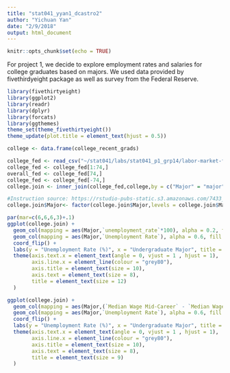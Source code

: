 ```yaml
---
title: "stat041_yyan1_dcastro2"
author: "Yichuan Yan"
date: "2/9/2018"
output: html_document
---
```


```r
knitr::opts_chunk$set(echo = TRUE)
```

For project 1, we decide to explore employment rates and salaries for college graduates based on majors. We used data provided by fivethirdyeight package as well as survey from the Federal Reserve.

```r
library(fivethirtyeight)
library(ggplot2)
library(readr)
library(dplyr)
library(forcats)
library(ggthemes)
theme_set(theme_fivethirtyeight())
theme_update(plot.title = element_text(hjust = 0.5))
```


```r
college <- data.frame(college_recent_grads)

college_fed <- read_csv("~/stat041/labs/stat041_p1_grp14/labor-market-for-recent-college-grads.csv")
college_fed <- college_fed[1:74,]
overall_fed <- college_fed[74,]
college_fed <- college_fed[-74,]
college.join <- inner_join(college_fed,college,by = c("Major" = "major"))
```

```r
#Instruction source: https://rstudio-pubs-static.s3.amazonaws.com/7433_4537ea5073dc4162950abb715f513469.html
college.join$Major<- factor(college.join$Major,levels = college.join$Major[order(college.join$`Unemployment Rate`)])

par(mar=c(6,6,6,3)+.1)
ggplot(college.join) + 
  geom_col(mapping = aes(Major,`unemployment_rate`*100), alpha = 0.2, fill = "orange", color = FALSE, width = 0.8) +
  geom_col(mapping = aes(Major,`Unemployment Rate`), alpha = 0.6, fill = "midnightblue", color = FALSE, width = 0.8) + 
  coord_flip() + 
  labs(y = "Unemployment Rate (%)", x = "Undergraduate Major", title = "Unemployment Rate by College Major") +
  theme(axis.text.x = element_text(angle = 0, vjust = 1 , hjust = 1), 
        axis.line.x = element_line(colour = "grey80"), 
        axis.title = element_text(size = 10), 
        axis.text = element_text(size = 8), 
        title = element_text(size = 12)
  )

ggplot(college.join) + 
  geom_col(mapping = aes(Major,(`Median Wage Mid-Career` - `Median Wage Early Career`)/`Median Wage Early Career`*100), alpha = 0.2, fill = "green", color = FALSE, width = 0.8) +
  geom_col(mapping = aes(Major,`Unemployment Rate`), alpha = 0.6, fill = "midnightblue", color = FALSE, width = 0.8) + 
  coord_flip() + 
  labs(y = "Unemployment Rate (%)", x = "Undergraduate Major", title = "Unemployment vs. Wage Growth") +
  theme(axis.text.x = element_text(angle = 0, vjust = 1 , hjust = 1), 
        axis.line.x = element_line(colour = "grey80"), 
        axis.title = element_text(size = 10), 
        axis.text = element_text(size = 8), 
        title = element_text(size = 9)
  )

```
